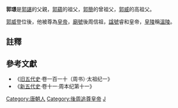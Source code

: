 '''郭璟'''是[[郭谌_(唐朝)|郭諶]]的父親，[[郭蘊|郭蘊]]的祖父，[[郭簡|郭簡]]的曾祖父，[[郭威|郭威]]的高祖父。

[[郭威|郭威]]登位後，他被尊為[[皇帝|皇帝]]，[[廟號|廟號]]後周信祖，[[諡號|諡號]]睿和皇帝，[[皇陵|皇陵]]稱[[溫陵|溫陵]]{{NoteTag|溫陵並不存在，只作遙申朝拜}}。

==註釋==
{{NoteFoot}}

==參考文獻==
*《[[旧五代史|旧五代史]]·卷一百一十（周书）·太祖纪一》
*《[[新五代史|新五代史]]·卷十一·周本纪第十一》

{{中国皇帝|-|兒子[[郭谌_(五代)|後周僖祖]]郭諶|後周太祖的祖先|}}
{{五代君主}}
{{China-bio-stub}}
{{DEFAULTSORT:G}}
[[Category:唐朝人|Category:唐朝人]]
[[Category:後周追尊皇帝|Category:後周追尊皇帝]]
[[Category:郭姓|J]]